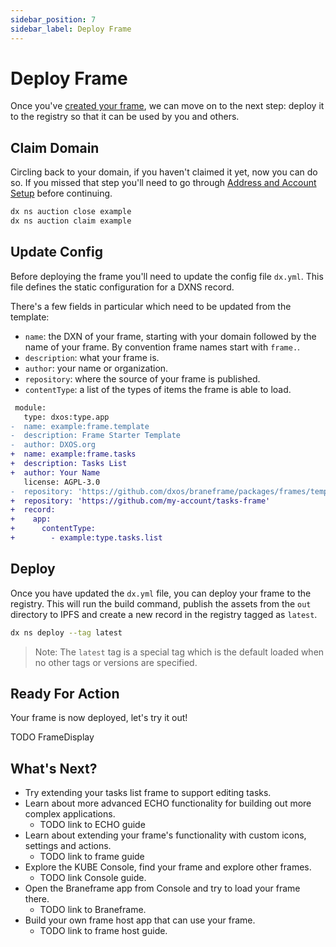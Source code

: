 ```yaml
---
sidebar_position: 7
sidebar_label: Deploy Frame
---
```


# Deploy Frame

Once you've [created your frame](./create-frame), we can move on to the next step: deploy it to the registry so that it can be used by you and others.

## Claim Domain

Circling back to your domain, if you haven't claimed it yet, now you can do so. If you missed that step you'll need to go through [Address and Account Setup](./address-account-setup) before continuing.

```bash
dx ns auction close example
dx ns auction claim example
```

## Update Config

Before deploying the frame you'll need to update the config file `dx.yml`. This file defines the static configuration for a DXNS record.

There's a few fields in particular which need to be updated from the template:

- `name`: the DXN of your frame, starting with your domain followed by the name of your frame. By convention frame names start with `frame.`.
- `description`: what your frame is.
- `author`: your name or organization.
- `repository`: where the source of your frame is published.
- `contentType`: a list of the types of items the frame is able to load.

```diff
 module:
   type: dxos:type.app
-  name: example:frame.template
-  description: Frame Starter Template
-  author: DXOS.org
+  name: example:frame.tasks
+  description: Tasks List
+  author: Your Name
   license: AGPL-3.0
-  repository: 'https://github.com/dxos/braneframe/packages/frames/template-frame'
+  repository: 'https://github.com/my-account/tasks-frame'
+  record:
+    app:
+      contentType:
+        - example:type.tasks.list
```

## Deploy

Once you have updated the `dx.yml` file, you can deploy your frame to the registry. This will run the build command, publish the assets from the `out` directory to IPFS and create a new record in the registry tagged as `latest`.

```bash
dx ns deploy --tag latest
```

> Note: The `latest` tag is a special tag which is the default loaded when no other tags or versions are specified.

## Ready For Action

Your frame is now deployed, let's try it out!

TODO FrameDisplay

## What's Next?

- Try extending your tasks list frame to support editing tasks.
- Learn about more advanced ECHO functionality for building out more complex applications.
  - TODO link to ECHO guide
- Learn about extending your frame's functionality with custom icons, settings and actions.
  - TODO link to frame guide
- Explore the KUBE Console, find your frame and explore other frames.
   - TODO link Console guide.
- Open the Braneframe app from Console and try to load your frame there.
   - TODO link to Braneframe.
- Build your own frame host app that can use your frame.
   - TODO link to frame host guide.

